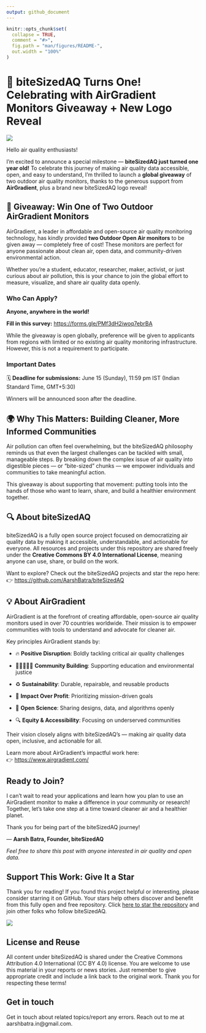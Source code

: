 ```yaml
---
output: github_document
---
```


<!-- README.md is generated from README.Rmd. Please edit that file -->

```r
knitr::opts_chunk$set(
  collapse = TRUE,
  comment = "#>",
  fig.path = "man/figures/README-",
  out.width = "100%"
)
```

# 🎉 biteSizedAQ Turns One! Celebrating with AirGradient Monitors Giveaway + New Logo Reveal

![](images/biteSizedAQ_transparent_logo_2.png)

Hello air quality enthusiasts!

I’m excited to announce a special milestone — **biteSizedAQ just turned one year old!** To celebrate this journey of making air quality data accessible, open, and easy to understand, I’m thrilled to launch a **global giveaway** of two outdoor air quality monitors, thanks to the generous support from **AirGradient**, plus a brand new biteSizedAQ logo reveal!

## 🎁 Giveaway: Win One of Two Outdoor AirGradient Monitors

AirGradient, a leader in affordable and open-source air quality monitoring technology, has kindly provided **two Outdoor Open Air monitors** to be given away — completely free of cost! These monitors are perfect for anyone passionate about clean air, open data, and community-driven environmental action.

Whether you’re a student, educator, researcher, maker, activist, or just curious about air pollution, this is your chance to join the global effort to measure, visualize, and share air quality data openly.

### Who Can Apply?

**Anyone, anywhere in the world!**

**Fill in this survey:** <https://forms.gle/PMf3dH2iwoq7ebrBA>

While the giveaway is open globally, preference will be given to applicants from regions with limited or no existing air quality monitoring infrastructure. However, this is not a requirement to participate.

### Important Dates

🗓️ **Deadline for submissions:** June 15 (Sunday), 11:59 pm IST (Indian Standard Time, GMT+5:30)

Winners will be announced soon after the deadline.

## 🌍 Why This Matters: Building Cleaner, More Informed Communities

Air pollution can often feel overwhelming, but the biteSizedAQ philosophy reminds us that even the largest challenges can be tackled with small, manageable steps. By breaking down the complex issue of air quality into digestible pieces — or “bite-sized” chunks — we empower individuals and communities to take meaningful action.

This giveaway is about supporting that movement: putting tools into the hands of those who want to learn, share, and build a healthier environment together.

## 🔍 About biteSizedAQ

biteSizedAQ is a fully open source project focused on democratizing air quality data by making it accessible, understandable, and actionable for everyone. All resources and projects under this repository are shared freely under the **Creative Commons BY 4.0 International License**, meaning anyone can use, share, or build on the work.

Want to explore? Check out the biteSizedAQ projects and star the repo here:\
👉 <https://github.com/AarshBatra/biteSizedAQ>

## 💡 About AirGradient

AirGradient is at the forefront of creating affordable, open-source air quality monitors used in over 70 countries worldwide. Their mission is to empower communities with tools to understand and advocate for cleaner air.

Key principles AirGradient stands by:

-    🔥 **Positive Disruption**: Boldly tackling critical air quality challenges

-    🧑🏽‍🤝‍🧑🏻 **Community Building**: Supporting education and environmental justice

-    ♻️ **Sustainability**: Durable, repairable, and reusable products

-    💚 **Impact Over Profit**: Prioritizing mission-driven goals

-    🧪 **Open Science**: Sharing designs, data, and algorithms openly

-    🔍 **Equity & Accessibility**: Focusing on underserved communities

Their vision closely aligns with biteSizedAQ’s — making air quality data open, inclusive, and actionable for all.

Learn more about AirGradient’s impactful work here:\
👉 <https://www.airgradient.com/>

## Ready to Join?

I can’t wait to read your applications and learn how you plan to use an AirGradient monitor to make a difference in your community or research! Together, let’s take one step at a time toward cleaner air and a healthier planet.

Thank you for being part of the biteSizedAQ journey!

— **Aarsh Batra, Founder, biteSizedAQ**

*Feel free to share this post with anyone interested in air quality and open data.*

## Support This Work: Give It a Star

Thank you for reading! If you found this project helpful or interesting, please consider starring it on GitHub. Your stars help others discover and benefit from this fully open and free repository. Click [here to star the repository](https://github.com/AarshBatra/biteSizedAQ/stargazers) and join other folks who follow biteSizedAQ.

![](images/clipboard-3789678823.png)

## License and Reuse {#license-and-reuse}

All content under biteSizedAQ is shared under the Creative Commons Attribution 4.0 International (CC BY 4.0) license. You are welcome to use this material in your reports or news stories. Just remember to give appropriate credit and include a link back to the original work. Thank you for respecting these terms!

## Get in touch {data-link="Get in touch"}

Get in touch about related topics/report any errors. Reach out to me at aarshbatra.in\@gmail.com.
